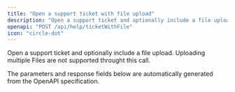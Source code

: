 ```yaml
---
title: "Open a support ticket with file upload"
description: "Open a support ticket and optionally include a file upload. Uploading multiple Files are not supported throught this call."
openapi: "POST /api/help/ticketWithFile"
icon: "circle-dot"
---
```


Open a support ticket and optionally include a file upload. Uploading multiple Files are not supported throught this call.

<Note>
The parameters and response fields below are automatically generated from the OpenAPI specification.
</Note>
